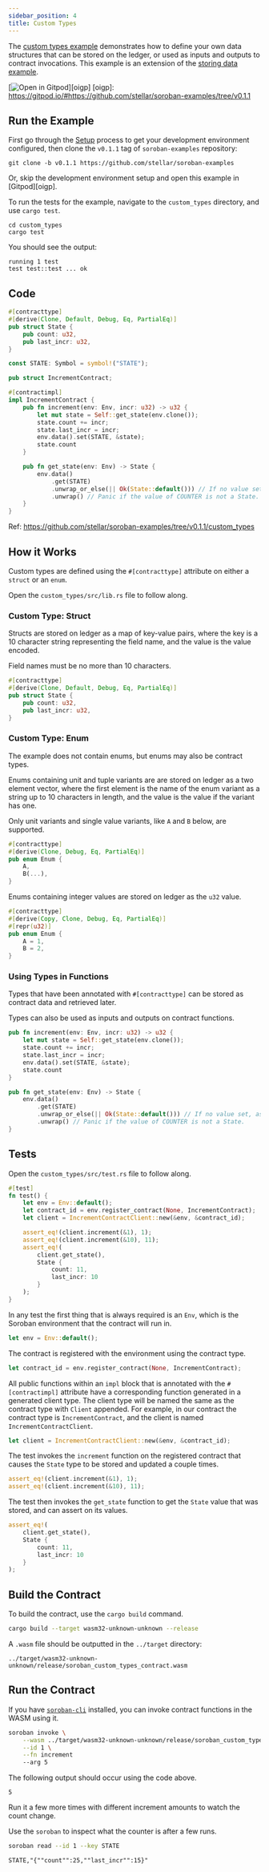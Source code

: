 ```yaml
---
sidebar_position: 4
title: Custom Types
---
```


The [custom types example] demonstrates how to define your own data structures
that can be stored on the ledger, or used as inputs and outputs to contract
invocations. This example is an extension of the [storing data example].

[![Open in Gitpod](https://gitpod.io/button/open-in-gitpod.svg)][oigp]
[oigp]: https://gitpod.io/#https://github.com/stellar/soroban-examples/tree/v0.1.1

[custom types example]: https://github.com/stellar/soroban-examples/tree/v0.1.1/custom_types
[storing data example]: storing-data.mdx

## Run the Example

First go through the [Setup] process to get your development environment
configured, then clone the `v0.1.1` tag of `soroban-examples` repository:

[Setup]: ../getting-started/setup.mdx

```
git clone -b v0.1.1 https://github.com/stellar/soroban-examples
```

Or, skip the development environment setup and open this example in [Gitpod][oigp].

To run the tests for the example, navigate to the `custom_types` directory, and use `cargo test`.

```
cd custom_types
cargo test
```

You should see the output:

```
running 1 test
test test::test ... ok
```

## Code

```rust title="custom_types/src/lib.rs"
#[contracttype]
#[derive(Clone, Default, Debug, Eq, PartialEq)]
pub struct State {
    pub count: u32,
    pub last_incr: u32,
}

const STATE: Symbol = symbol!("STATE");

pub struct IncrementContract;

#[contractimpl]
impl IncrementContract {
    pub fn increment(env: Env, incr: u32) -> u32 {
        let mut state = Self::get_state(env.clone());
        state.count += incr;
        state.last_incr = incr;
        env.data().set(STATE, &state);
        state.count
    }

    pub fn get_state(env: Env) -> State {
        env.data()
            .get(STATE)
            .unwrap_or_else(|| Ok(State::default())) // If no value set, assume 0.
            .unwrap() // Panic if the value of COUNTER is not a State.
    }
}
```

Ref: https://github.com/stellar/soroban-examples/tree/v0.1.1/custom_types

## How it Works

Custom types are defined using the `#[contracttype]` attribute on either a
`struct` or an `enum`.

Open the `custom_types/src/lib.rs` file to follow along.

### Custom Type: Struct

Structs are stored on ledger as a map of key-value pairs, where the key is a 10
character string representing the field name, and the value is the value
encoded.

Field names must be no more than 10 characters.

```rust
#[contracttype]
#[derive(Clone, Default, Debug, Eq, PartialEq)]
pub struct State {
    pub count: u32,
    pub last_incr: u32,
}
```

### Custom Type: Enum

The example does not contain enums, but enums may also be contract types.

Enums containing unit and tuple variants are are stored on ledger as a two
element vector, where the first element is the name of the enum variant as a
string up to 10 characters in length, and the value is the value if the variant
has one.

Only unit variants and single value variants, like `A` and `B`
below, are supported.

```rust
#[contracttype]
#[derive(Clone, Debug, Eq, PartialEq)]
pub enum Enum {
    A,
    B(...),
}
```

Enums containing integer values are stored on ledger as the `u32` value.

```rust
#[contracttype]
#[derive(Copy, Clone, Debug, Eq, PartialEq)]
#[repr(u32)]
pub enum Enum {
    A = 1,
    B = 2,
}
```

### Using Types in Functions

Types that have been annotated with `#[contracttype]` can be stored as contract
data and retrieved later.

Types can also be used as inputs and outputs on contract functions.

```rust
pub fn increment(env: Env, incr: u32) -> u32 {
    let mut state = Self::get_state(env.clone());
    state.count += incr;
    state.last_incr = incr;
    env.data().set(STATE, &state);
    state.count
}

pub fn get_state(env: Env) -> State {
    env.data()
        .get(STATE)
        .unwrap_or_else(|| Ok(State::default())) // If no value set, assume 0.
        .unwrap() // Panic if the value of COUNTER is not a State.
}
```

## Tests

Open the `custom_types/src/test.rs` file to follow along.

```rust title="custom_types/src/test.rs"
#[test]
fn test() {
    let env = Env::default();
    let contract_id = env.register_contract(None, IncrementContract);
    let client = IncrementContractClient::new(&env, &contract_id);

    assert_eq!(client.increment(&1), 1);
    assert_eq!(client.increment(&10), 11);
    assert_eq!(
        client.get_state(),
        State {
            count: 11,
            last_incr: 10
        }
    );
}
```

In any test the first thing that is always required is an `Env`, which is the
Soroban environment that the contract will run in.

```rust
let env = Env::default();
```

The contract is registered with the environment using the contract type.

```rust
let contract_id = env.register_contract(None, IncrementContract);
```

All public functions within an `impl` block that is annotated with the
`#[contractimpl]` attribute have a corresponding function generated in a
generated client type. The client type will be named the same as the contract
type with `Client` appended. For example, in our contract the contract type is
`IncrementContract`, and the client is named `IncrementContractClient`.

```rust
let client = IncrementContractClient::new(&env, &contract_id);
```

The test invokes the `increment` function on the registered contract that causes
the `State` type to be stored and updated a couple times.

```rust
assert_eq!(client.increment(&1), 1);
assert_eq!(client.increment(&10), 11);
```

The test then invokes the `get_state` function to get the `State` value that was
stored, and can assert on its values.

```rust
assert_eq!(
    client.get_state(),
    State {
        count: 11,
        last_incr: 10
    }
);
```

## Build the Contract

To build the contract, use the `cargo build` command.

```sh
cargo build --target wasm32-unknown-unknown --release
```

A `.wasm` file should be outputted in the `../target` directory:

```
../target/wasm32-unknown-unknown/release/soroban_custom_types_contract.wasm
```

## Run the Contract

If you have [`soroban-cli`] installed, you can invoke contract functions in the
WASM using it.

```sh
soroban invoke \
    --wasm ../target/wasm32-unknown-unknown/release/soroban_custom_types_contract.wasm \
    --id 1 \
    --fn increment
    --arg 5
```

The following output should occur using the code above.

```
5
```

Run it a few more times with different increment amounts to watch the count
change.

Use the `soroban` to inspect what the counter is after a few runs.

```sh
soroban read --id 1 --key STATE
```

```
STATE,"{""count"":25,""last_incr"":15}"
```

[`soroban-cli`]: ../getting-started/setup#install-the-soroban-cli
